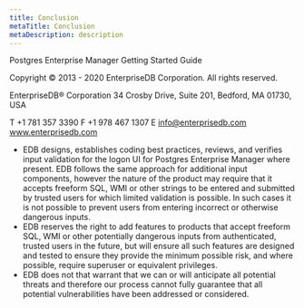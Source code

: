 ```yaml
---
title: Conclusion
metaTitle: Conclusion
metaDescription: description
---
```


Postgres Enterprise Manager Getting Started Guide

Copyright © 2013 - 2020 EnterpriseDB Corporation. All rights reserved.

EnterpriseDB® Corporation 34 Crosby Drive, Suite 201, Bedford, MA 01730,
USA

T +1 781 357 3390 F +1 978 467 1307 E <info@enterprisedb.com>
www.enterprisedb.com

  - EDB designs, establishes coding best practices, reviews, and
    verifies input validation for the logon UI for Postgres Enterprise
    Manager where present. EDB follows the same approach for additional
    input components, however the nature of the product may require that
    it accepts freeform SQL, WMI or other strings to be entered and
    submitted by trusted users for which limited validation is possible.
    In such cases it is not possible to prevent users from entering
    incorrect or otherwise dangerous inputs.
  - EDB reserves the right to add features to products that accept
    freeform SQL, WMI or other potentially dangerous inputs from
    authenticated, trusted users in the future, but will ensure all such
    features are designed and tested to ensure they provide the minimum
    possible risk, and where possible, require superuser or equivalent
    privileges.
  - EDB does not that warrant that we can or will anticipate all
    potential threats and therefore our process cannot fully guarantee
    that all potential vulnerabilities have been addressed or
    considered.

